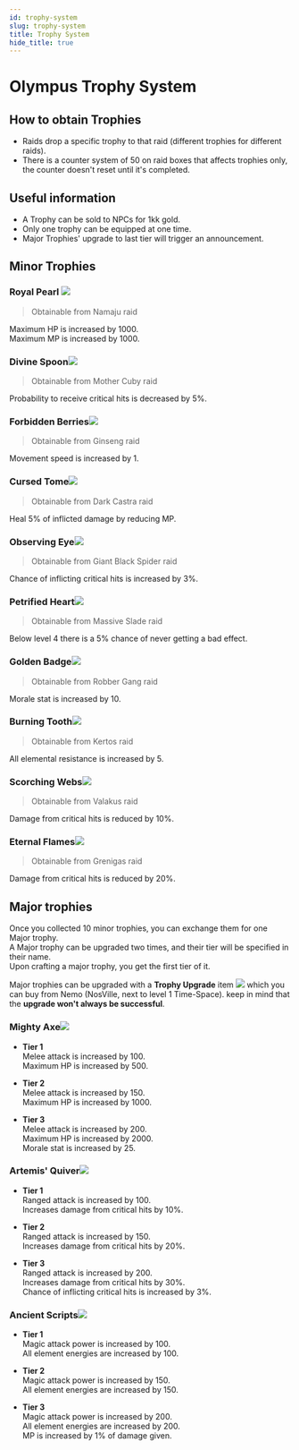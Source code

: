 ```yaml
---
id: trophy-system
slug: trophy-system
title: Trophy System
hide_title: true
---
```



# Olympus Trophy System

## How to obtain Trophies

- Raids drop a specific trophy to that raid (different trophies for different raids).
- There is a counter system of 50 on raid boxes that affects trophies only, the counter doesn't reset until it's completed.

## Useful information

- A Trophy can be sold to NPCs for 1kk gold.
- Only one trophy can be equipped at one time.
- Major Trophies' upgrade to last tier will trigger an announcement.


## Minor Trophies

### Royal Pearl ![](https://nosapki.nostale.club/images/Ikona/2237.png)
> Obtainable from Namaju raid

<BCard> 
Maximum HP is increased by 1000. <br/>
Maximum MP is increased by 1000.
</BCard>

### Divine Spoon![](https://i.imgur.com/PVyLurt.png) 
> Obtainable from Mother Cuby raid
 
<BCard>
Probability to receive critical hits is decreased by 5%.
</BCard>

### Forbidden Berries![](https://i.imgur.com/pnixIEo.png) 
> Obtainable from Ginseng raid

<BCard>
Movement speed is increased by 1.
</BCard>

### Cursed Tome![](https://i.imgur.com/UmMJPf6.png) 
> Obtainable from Dark Castra raid

<BCard>
Heal 5% of inflicted damage by reducing MP.
</BCard>

### Observing Eye![](https://i.imgur.com/ZZOpAN9.png) 
> Obtainable from Giant Black Spider raid
 
<BCard> 
Chance of inflicting critical hits is increased by 3%.
</BCard>

### Petrified Heart![](https://i.imgur.com/KDdHk0Q.png) 
> Obtainable from Massive Slade raid

<BCard> 
Below level 4 there is a 5% chance of never getting a bad effect.
</BCard>

### Golden Badge![](https://i.imgur.com/ebHycc0.png) 
> Obtainable from Robber Gang raid

<BCard> 
Morale stat is increased by 10.
</BCard>

### Burning Tooth![](https://i.imgur.com/cYMNumk.png) 
> Obtainable from Kertos raid

<BCard>
All elemental resistance is increased by 5.
</BCard>

### Scorching Webs![](https://i.imgur.com/rm6mDju.png) 
> Obtainable from Valakus raid

<BCard> 
Damage from critical hits is reduced by 10%.
</BCard>

### Eternal Flames![](https://i.imgur.com/bkMNUyR.png) 
> Obtainable from Grenigas raid

<BCard> 
Damage from critical hits is reduced by 20%.
</BCard>

<br/>

## Major trophies
Once you collected 10 minor trophies, you can exchange them for one Major trophy.  
A Major trophy can be upgraded two times, and their tier will be specified in their name.  
Upon crafting a major trophy, you get the first tier of it.

Major trophies can be upgraded with a **Trophy Upgrade** item ![](https://i.imgur.com/VdsanI5.png) which you can buy from Nemo (NosVille, next to level 1 Time-Space). keep in mind that the **upgrade won't always be successful**.

### Mighty Axe![](https://i.imgur.com/NrOge7L.png)

- **Tier 1** <br/>
<BCard>Melee attack is increased by 100. <br/> 
Maximum HP is increased by 500. </BCard>


- **Tier 2** <br/>
<BCard>Melee attack is increased by 150. <br/>
Maximum HP is increased by 1000. </BCard>


- **Tier 3** <br/>
<BCard>Melee attack is increased by 200. <br/>
Maximum HP is increased by 2000. <br/>
Morale stat is increased by 25. </BCard>


### Artemis' Quiver![](https://i.imgur.com/5hXyVF8.png)

- **Tier 1** <br/>
<BCard>Ranged attack is increased by 100. <br/>
Increases damage from critical hits by 10%. </BCard>


- **Tier 2** <br/>
<BCard>Ranged attack is increased by 150. <br/>
Increases damage from critical hits by 20%. </BCard>


- **Tier 3** <br/>
<BCard>Ranged attack is increased by 200. <br/>
Increases damage from critical hits by 30%. <br/>
Chance of inflicting critical hits is increased by 3%. </BCard>


### Ancient Scripts![](https://i.imgur.com/QkfY9Mh.png)

- **Tier 1** <br/>
<BCard>Magic attack power is increased by 100. <br/>
All element energies are increased by 100. </BCard>


- **Tier 2** <br/>
<BCard>Magic attack power is increased by 150. <br/>
All element energies are increased by 150. </BCard>


- **Tier 3** <br/>
<BCard>Magic attack power is increased by 200. <br/>
All element energies are increased by 200. <br/>
MP is increased by 1% of damage given. </BCard>
